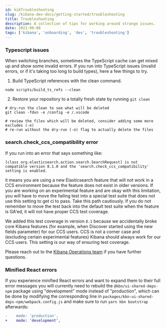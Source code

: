 ---
id: kibTroubleshooting
slug: /kibana-dev-docs/getting-started/troubleshooting
title: Troubleshooting
description: A collection of tips for working around strange issues.
date: 2021-09-08
tags: ['kibana', 'onboarding', 'dev', 'troubleshooting']
---

### Typescript issues

When switching branches, sometimes the TypeScript cache can get mixed up and show some invalid errors. If you run into TypeScript issues (invalid errors, or if it's taking too long to build types), here a few things to try.

1. Build TypeScript references with the clean command.

```
node scripts/build_ts_refs --clean
```

2. Restore your repository to a totally fresh state by running `git clean`

```
# dry-run the clean to see what will be deleted
git clean -fdxn -e /config -e /.vscode

# review the files which will be deleted, consider adding some more excludes (-e)
# re-run without the dry-run (-n) flag to actually delete the files
```

### search.check_ccs_compatibility error

If you run into an error that says something like:

```
[class org.elasticsearch.action.search.SearchRequest] is not compatible version 8.1.0 and the 'search.check_ccs_compatibility' setting is enabled.
```

it means you are using a new Elasticsearch feature that will not work in a CCS environment because the feature does not exist in older versions. If you are working on an experimental feature and are okay with this limitation, you will have to move the failing test into a special test suite that does not use this setting to get ci to pass. Take this path cautiously. If you do not remember to move the test back into the default test suite when the feature is GA'ed, it will not have proper CCS test coverage.

We added this test coverage in version `8.1` because we accidentally broke core Kibana features (for example, when Discover started using the new fields parameter) for our CCS users. CCS is not a corner case and (excluding certain experimental features) Kibana should always work for our CCS users. This setting is our way of ensuring test coverage.

Please reach out to the [Kibana Operations team](https://github.com/orgs/elastic/teams/kibana-operations) if you have further questions.

### Minified React errors

If you experience minified React errors and want to expand them to their full error messages you will currently need to rebuild the `@kbn/ui-shared-deps-npm` package using "development" mode instead of "production", which can be done by modifying the corresponding line in `packages/kbn-ui-shared-deps-npm/webpack.config.js` and make sure to run `yarn kbn bootstrap` afterwards:

```diff
-    mode: 'production',
+    mode: 'development',
```
